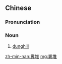 {{also|粪堆}}
==Chinese==
{{zh-forms|s=粪堆}}

===Pronunciation===
{{zh-pron
|m=fènduī
|h=pfs=fun-tôi/pun-tôi
|cat=n
}}

===Noun===
{{zh-noun}}

# [[dunghill]]

[[zh-min-nan:糞堆]]
[[mg:糞堆]]